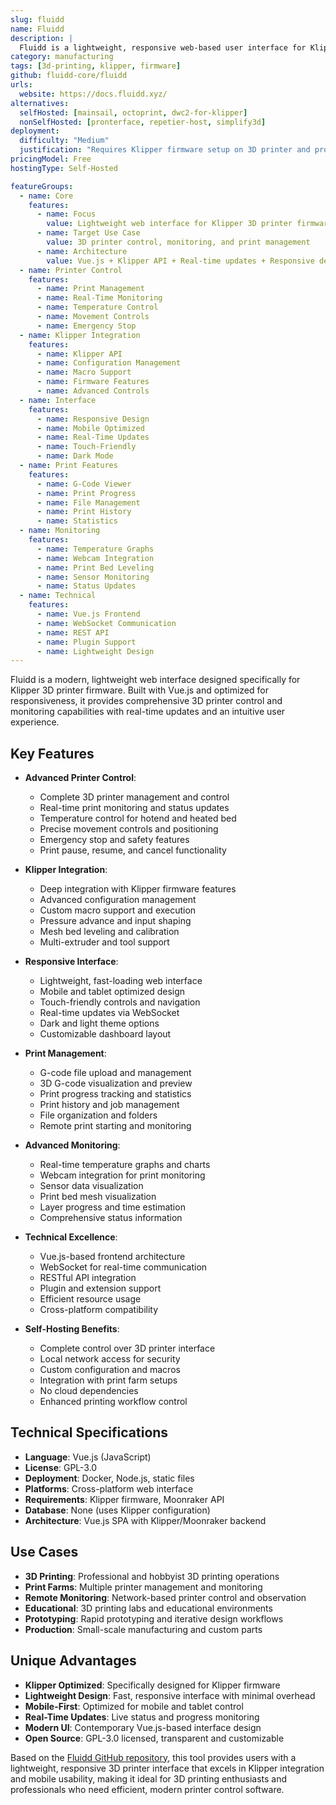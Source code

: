 ```yaml
---
slug: fluidd
name: Fluidd
description: |
  Fluidd is a lightweight, responsive web-based user interface for Klipper, the advanced 3D printer firmware. Built with Vue.js, it provides modern 3D printer control and monitoring with real-time updates and comprehensive management features.
category: manufacturing
tags: [3d-printing, klipper, firmware]
github: fluidd-core/fluidd
urls:
  website: https://docs.fluidd.xyz/
alternatives:
  selfHosted: [mainsail, octoprint, dwc2-for-klipper]
  nonSelfHosted: [pronterface, repetier-host, simplify3d]
deployment:
  difficulty: "Medium"
  justification: "Requires Klipper firmware setup on 3D printer and proper configuration. Docker deployment available but needs printer integration."
pricingModel: Free
hostingType: Self-Hosted

featureGroups:
  - name: Core
    features:
      - name: Focus
        value: Lightweight web interface for Klipper 3D printer firmware
      - name: Target Use Case
        value: 3D printer control, monitoring, and print management
      - name: Architecture
        value: Vue.js + Klipper API + Real-time updates + Responsive design
  - name: Printer Control
    features:
      - name: Print Management
      - name: Real-Time Monitoring
      - name: Temperature Control
      - name: Movement Controls
      - name: Emergency Stop
  - name: Klipper Integration
    features:
      - name: Klipper API
      - name: Configuration Management
      - name: Macro Support
      - name: Firmware Features
      - name: Advanced Controls
  - name: Interface
    features:
      - name: Responsive Design
      - name: Mobile Optimized
      - name: Real-Time Updates
      - name: Touch-Friendly
      - name: Dark Mode
  - name: Print Features
    features:
      - name: G-Code Viewer
      - name: Print Progress
      - name: File Management
      - name: Print History
      - name: Statistics
  - name: Monitoring
    features:
      - name: Temperature Graphs
      - name: Webcam Integration
      - name: Print Bed Leveling
      - name: Sensor Monitoring
      - name: Status Updates
  - name: Technical
    features:
      - name: Vue.js Frontend
      - name: WebSocket Communication
      - name: REST API
      - name: Plugin Support
      - name: Lightweight Design
---
```


Fluidd is a modern, lightweight web interface designed specifically for Klipper 3D printer firmware. Built with Vue.js and optimized for responsiveness, it provides comprehensive 3D printer control and monitoring capabilities with real-time updates and an intuitive user experience.

## Key Features

- **Advanced Printer Control**:

  - Complete 3D printer management and control
  - Real-time print monitoring and status updates
  - Temperature control for hotend and heated bed
  - Precise movement controls and positioning
  - Emergency stop and safety features
  - Print pause, resume, and cancel functionality

- **Klipper Integration**:

  - Deep integration with Klipper firmware features
  - Advanced configuration management
  - Custom macro support and execution
  - Pressure advance and input shaping
  - Mesh bed leveling and calibration
  - Multi-extruder and tool support

- **Responsive Interface**:

  - Lightweight, fast-loading web interface
  - Mobile and tablet optimized design
  - Touch-friendly controls and navigation
  - Real-time updates via WebSocket
  - Dark and light theme options
  - Customizable dashboard layout

- **Print Management**:

  - G-code file upload and management
  - 3D G-code visualization and preview
  - Print progress tracking and statistics
  - Print history and job management
  - File organization and folders
  - Remote print starting and monitoring

- **Advanced Monitoring**:

  - Real-time temperature graphs and charts
  - Webcam integration for print monitoring
  - Sensor data visualization
  - Print bed mesh visualization
  - Layer progress and time estimation
  - Comprehensive status information

- **Technical Excellence**:

  - Vue.js-based frontend architecture
  - WebSocket for real-time communication
  - RESTful API integration
  - Plugin and extension support
  - Efficient resource usage
  - Cross-platform compatibility

- **Self-Hosting Benefits**:
  - Complete control over 3D printer interface
  - Local network access for security
  - Custom configuration and macros
  - Integration with print farm setups
  - No cloud dependencies
  - Enhanced printing workflow control

## Technical Specifications

- **Language**: Vue.js (JavaScript)
- **License**: GPL-3.0
- **Deployment**: Docker, Node.js, static files
- **Platforms**: Cross-platform web interface
- **Requirements**: Klipper firmware, Moonraker API
- **Database**: None (uses Klipper configuration)
- **Architecture**: Vue.js SPA with Klipper/Moonraker backend

## Use Cases

- **3D Printing**: Professional and hobbyist 3D printing operations
- **Print Farms**: Multiple printer management and monitoring
- **Remote Monitoring**: Network-based printer control and observation
- **Educational**: 3D printing labs and educational environments
- **Prototyping**: Rapid prototyping and iterative design workflows
- **Production**: Small-scale manufacturing and custom parts

## Unique Advantages

- **Klipper Optimized**: Specifically designed for Klipper firmware
- **Lightweight Design**: Fast, responsive interface with minimal overhead
- **Mobile-First**: Optimized for mobile and tablet control
- **Real-Time Updates**: Live status and progress monitoring
- **Modern UI**: Contemporary Vue.js-based interface design
- **Open Source**: GPL-3.0 licensed, transparent and customizable

Based on the [Fluidd GitHub repository](https://github.com/fluidd-core/fluidd), this tool provides users with a lightweight, responsive 3D printer interface that excels in Klipper integration and mobile usability, making it ideal for 3D printing enthusiasts and professionals who need efficient, modern printer control software.
